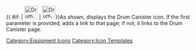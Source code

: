 {{ #if: {{{1|}}} | [[File:Drum.png|36px|link={{{1}}}]] | [[File:Drum.png|36px|link=Drum Canister]]}}<noinclude>As shown, displays the Drum Canister icon.  If the first parameter is provided, adds a link to that page;  if not, it links to the Drum Canister page.
[[Category:Equipment Icons]] [[Category:Icon Templates]]</noinclude>